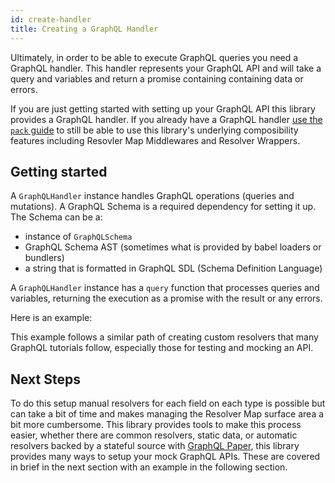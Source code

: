 ```yaml
---
id: create-handler
title: Creating a GraphQL Handler
---
```



Ultimately, in order to be able to execute GraphQL queries you need a GraphQL handler. This handler represents your
GraphQL API and will take a query and variables and return a promise containing containing data or errors.

If you are just getting started with setting up your GraphQL API this library provides a GraphQL handler. If you already
have a GraphQL handler [use the `pack` guide](../guides/pack) to still be able to use this library's underlying
composibility features including Resovler Map Middlewares and Resolver Wrappers.

## Getting started

A `GraphQLHandler` instance handles GraphQL operations (queries and mutations). A GraphQL Schema is a required
dependency for setting it up. The Schema can be a:

- instance of `GraphQLSchema`
- GraphQL Schema AST (sometimes what is provided by babel loaders or bundlers)
- a string that is formatted in GraphQL SDL (Schema Definition Language)

A `GraphQLHandler` instance has a `query` function that processes queries and variables, returning the execution as a
promise with the result or any errors.

Here is an example:

<CreateHandlerExample />
<GraphQLResult result={createHandlerExampleResult} />

This example follows a similar path of creating custom resolvers that many GraphQL tutorials follow, especially those
for testing and mocking an API.

## Next Steps

To do this setup manual resolvers for each field on each type is possible but can take a bit of time and makes managing
the Resolver Map surface area a bit more cumbersome. This library provides tools to make this process easier,
whether there are common resolvers, static data, or automatic resolvers backed by a stateful source with [GraphQL Paper](/docs/paper/introducing-paper),
this library provides many ways to setup your mock GraphQL APIs. These are covered in brief in the next section with an example in the following section.

